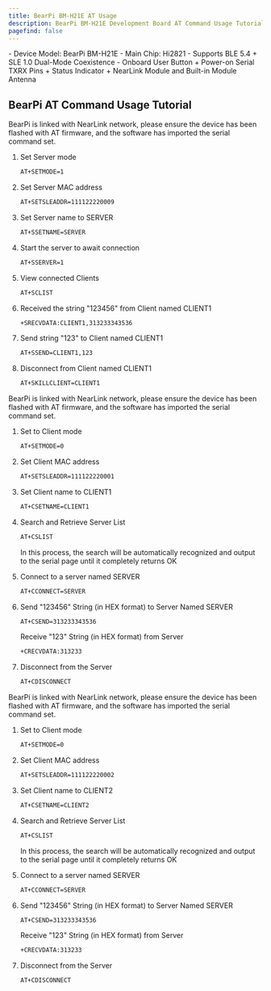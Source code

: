 ```yaml
--- 
title: BearPi BM-H21E AT Usage 
description: BearPi BM-H21E Development Board AT Command Usage Tutorial 
pagefind: false 
---
```

  
<Card title="Device Information" icon="information">  
  - Device Model: BearPi BM-H21E  
  - Main Chip: Hi2821  
  - Supports BLE 5.4 + SLE 1.0 Dual-Mode Coexistence  
  - Onboard User Button + Power-on Serial TXRX Pins + Status Indicator + NearLink Module and Built-in Module Antenna  
</Card>  

## BearPi AT Command Usage Tutorial  

<Tabs>  
  <TabItem label="BearPi AT (Server Mode)">  
  <Aside type="note" title="Tip">BearPi is linked with NearLink network, please ensure the device has been flashed with AT firmware, and the software has imported the serial command set.</Aside>

<Steps>  

1. Set Server mode  

    ```bash  
    AT+SETMODE=1  
    ```  

2. Set Server MAC address  

    ```bash  
    AT+SETSLEADDR=111122220009  
    ```  

3. Set Server name to SERVER  

    ```bash  
    AT+SSETNAME=SERVER  
    ```  

4. Start the server to await connection  

    ```bash  
    AT+SSERVER=1  
    ```  

5. View connected Clients  

    ```bash  
    AT+SCLIST  
    ```  

6. Received the string "123456" from Client named CLIENT1  

    ```bash  
    +SRECVDATA:CLIENT1,313233343536  
    ```  

7. Send string "123" to Client named CLIENT1  

    ```bash  
    AT+SSEND=CLIENT1,123  
    ```  

8. Disconnect from Client named CLIENT1  

    ```bash  
    AT+SKILLCLIENT=CLIENT1  
    ```  

</Steps>  

  </TabItem>  

  <TabItem label="BearPi AT (Client 1)">  
  <Aside type="note" title="Tip">BearPi is linked with NearLink network, please ensure the device has been flashed with AT firmware, and the software has imported the serial command set.</Aside>

<Steps>  

1. Set to Client mode  

    ```bash  
    AT+SETMODE=0  
    ```  

2. Set Client MAC address  

    ```bash  
    AT+SETSLEADDR=111122220001  
    ```  

3. Set Client name to CLIENT1  

    ```bash  
    AT+CSETNAME=CLIENT1  
    ```  

4. Search and Retrieve Server List

    ```bash
    AT+CSLIST
    ```

    <Aside type="note" title="Tip">In this process, the search will be automatically recognized and output to the serial page until it completely returns OK</Aside>

5. Connect to a server named SERVER  

    ```bash  
    AT+CCONNECT=SERVER  
    ```  

6. Send "123456" String (in HEX format) to Server Named SERVER

    ```bash
    AT+CSEND=313233343536
    ```

    Receive "123" String (in HEX format) from Server 

    ```bash
    +CRECVDATA:313233
    ```

7. Disconnect from the Server  

    ```bash  
    AT+CDISCONNECT  
    ```  

</Steps>  

  </TabItem>  

  <TabItem label="BearPi AT (Client 2)">  
  <Aside type="note" title="Tip">BearPi is linked with NearLink network, please ensure the device has been flashed with AT firmware, and the software has imported the serial command set.</Aside>
 
<Steps>  

1. Set to Client mode  

    ```bash  
    AT+SETMODE=0  
    ```  

2. Set Client MAC address  

    ```bash  
    AT+SETSLEADDR=111122220002  
    ```  

3. Set Client name to CLIENT2  

    ```bash  
    AT+CSETNAME=CLIENT2  
    ```  

4. Search and Retrieve Server List

    ```bash
    AT+CSLIST
    ```

    <Aside type="note" title="Tip">In this process, the search will be automatically recognized and output to the serial page until it completely returns OK</Aside>

5. Connect to a server named SERVER  

    ```bash  
    AT+CCONNECT=SERVER  
    ```  

6. Send "123456" String (in HEX format) to Server Named SERVER

    ```bash
    AT+CSEND=313233343536
    ```

    Receive "123" String (in HEX format) from Server 

    ```bash
    +CRECVDATA:313233
    ```

7. Disconnect from the Server  

    ```bash  
    AT+CDISCONNECT  
    ```  

</Steps>  

  </TabItem>  
</Tabs> 